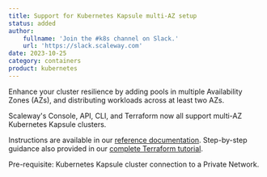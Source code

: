 ```yaml
---
title: Support for Kubernetes Kapsule multi-AZ setup
status: added
author:
    fullname: 'Join the #k8s channel on Slack.'
    url: 'https://slack.scaleway.com'
date: 2023-10-25
category: containers
product: kubernetes
---
```


Enhance your cluster resilience by adding pools in multiple Availability Zones (AZs), and distributing workloads across at least two AZs.

Scaleway's Console, API, CLI, and Terraform now all support multi-AZ Kubernetes Kapsule clusters.

Instructions are available in our [reference documentation](https://www.scaleway.com/en/docs/kubernetes/reference-content/multi-az-clusters/).
Step-by-step guidance also provided in our [complete Terraform tutorial](https://www.scaleway.com/en/docs/tutorials/k8s-kapsule-multi-az/).

Pre-requisite: Kubernetes Kapsule cluster connection to a Private Network.

